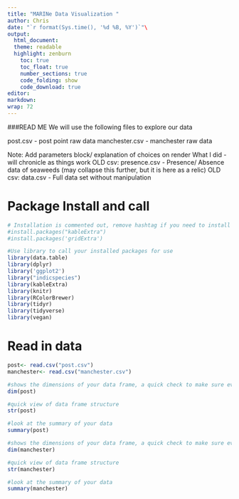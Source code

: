 ```yaml
---
title: "MARINe Data Visualization " 
author: Chris 
date: "`r format(Sys.time(), '%d %B, %Y')`"\
output: 
  html_document: 
  theme: readable 
  highlight: zenburn 
    toc: true 
    toc_float: true 
    number_sections: true 
    code_folding: show 
    code_download: true 
editor: 
markdown: 
wrap: 72 
---
```


###READ ME
We will use the following files to explore our data

post.csv - post point raw data
manchester.csv - manchester raw data


Note: Add parameters block/ explanation of choices on render
What I did - will chronicle as things work
OLD csv: presence.csv - Presence/ Absence data of seaweeds (may collapse this further, but it is here as a relic)
OLD csv: data.csv - Full data set without manipulation

# Package Install and call
```r

# Installation is commented out, remove hashtag if you need to install
#install.packages("kableExtra")
#install.packages('gridExtra')

```

```r

#Use library to call your installed packages for use
library(data.table)
library(dplyr)
library('ggplot2')
library("indicspecies")
library(kableExtra)
library(knitr)
library(RColorBrewer)
library(tidyr)
library(tidyverse)
library(vegan)

```

# Read in data
```r
post<- read.csv("post.csv")
manchester<- read.csv("manchester.csv")
```

```r

#shows the dimensions of your data frame, a quick check to make sure everything imported the way you like
dim(post)

#quick view of data frame structure
str(post)

#look at the summary of your data
summary(post)

```

```r

#shows the dimensions of your data frame, a quick check to make sure everything imported the way you like
dim(manchester)

#quick view of data frame structure
str(manchester)

#look at the summary of your data
summary(manchester)

```

